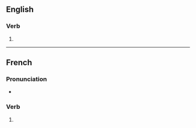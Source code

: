 {{also|lynchés}}

==English==

===Verb===
{{head|en|verb form}}

# {{en-third-person singular of|lynch}}

----

==French==

===Pronunciation===
* {{homophones|fr|lynche|lynchent}}

===Verb===
{{head|fr|verb form}}

# {{inflection of|fr|lyncher||2|s|pres|ind//sub}}